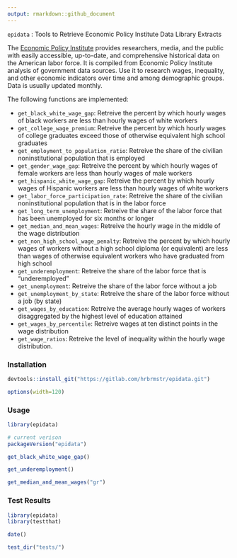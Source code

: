 ```yaml
---
output: rmarkdown::github_document
---
```


`epidata` : Tools to Retrieve Economic Policy Institute Data Library Extracts

The [Economic Policy Institute](http://www.epi.org/data/) provides researchers, media, and
the public with easily accessible, up-to-date, and comprehensive historical data on the 
American labor force. It is compiled from Economic Policy Institute analysis of government
data sources. Use it to research wages, inequality, and other economic indicators over 
time and among demographic groups. Data is usually updated monthly.

The following functions are implemented:

- `get_black_white_wage_gap`:	Retreive the percent by which hourly wages of black workers 
   are less than hourly wages of white workers
- `get_college_wage_premium`:	Retreive the percent by which hourly wages of college graduates 
   exceed those of otherwise equivalent high school graduates
- `get_employment_to_population_ratio`:	Retreive the share of the civilian noninstitutional 
   population that is employed
- `get_gender_wage_gap`:	Retreive the percent by which hourly wages of female workers are 
   less than hourly wages of male workers
- `get_hispanic_white_wage_gap`:	Retreive the percent by which hourly wages of Hispanic 
   workers are less than hourly wages of white workers
- `get_labor_force_participation_rate`:	Retreive the share of the civilian noninstitutional
   population that is in the labor force
- `get_long_term_unemployment`:	Retreive the share of the labor force that has been unemployed 
   for six months or longer
- `get_median_and_mean_wages`:	Retreive the hourly wage in the middle of the wage distribution
- `get_non_high_school_wage_penalty`:	Retreive the percent by which hourly wages of workers 
   without a high school diploma (or equivalent) are less than wages of otherwise equivalent workers who have graduated from high school
- `get_underemployment`:	Retreive the share of the labor force that is "underemployed"
- `get_unemployment`:	Retreive the share of the labor force without a job
- `get_unemployment_by_state`:	Retreive the share of the labor force without a job (by state)
- `get_wages_by_education`:	Retreive the average hourly wages of workers disaggregated by the 
   highest level of education attained
- `get_wages_by_percentile`:	Retreive wages at ten distinct points in the wage distribution
- `get_wage_ratios`:	Retreive the level of inequality within the hourly wage distribution.

### Installation

```r
devtools::install_git("https://gitlab.com/hrbrmstr/epidata.git")
```

```r
options(width=120)
```

### Usage

```r
library(epidata)

# current verison
packageVersion("epidata")

get_black_white_wage_gap()

get_underemployment()

get_median_and_mean_wages("gr")
```

### Test Results

```r
library(epidata)
library(testthat)

date()

test_dir("tests/")
```

